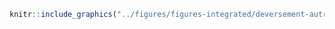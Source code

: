 <!-- #### Déversements accidentels - Autres {-} -->


<!-- -------------------------------------------------- -->

```r
knitr::include_graphics("../figures/figures-integrated/deversement-autres.png")
```

<br>
